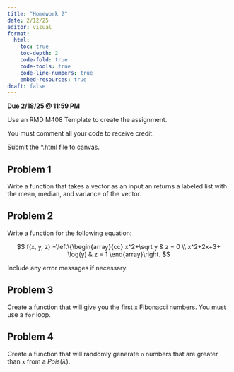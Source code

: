 ```yaml
---
title: "Homework 2"
date: 2/12/25
editor: visual
format: 
  html:
    toc: true
    toc-depth: 2
    code-fold: true
    code-tools: true
    code-line-numbers: true
    embed-resources: true
draft: false
---
```


**Due 2/18/25 \@ 11:59 PM**

Use an RMD M408 Template to create the assignment.

You must comment all your code to receive credit.

Submit the \*.html file to canvas.

## Problem 1

Write a function that takes a vector as an input an returns a labeled list with the mean, median, and variance of the vector.


## Problem 2

Write a function for the following equation:

$$
f(x, y, z) =\left\{\begin{array}{cc}
x^2+\sqrt y & z  = 0 \\ 
x^2+2x+3+ \log(y) & z = 1
\end{array}\right.
$$

Include any error messages if necessary.



## Problem 3

Create a function that will give you the first `x` Fibonacci numbers. You must use a `for` loop.



## Problem 4

Create a function that will randomly generate `n` numbers that are greater than `x` from a $Pois(\lambda)$.


